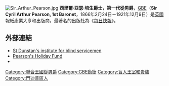 [[Image:Sir_Arthur_Pearson.jpg|thumb]]
'''西里爾·亞瑟·培生爵士，第一代從男爵'''，[[大英帝國勳章|GBE]]（'''Sir Cyril Arthur Pearson, 1st Baronet'''，1866年2月24日－1921年12月9日）是[[英國|英國]]報紙產業大亨和出版商，最著名的出版社為《[[每日快報|每日快報]]》。

==外部連結==
* [https://web.archive.org/web/20090722101318/http://www.st-dunstans.org.uk/ St Dunstan's institute for blind servicemen]
* [https://web.archive.org/web/20161023055400/http://www.pearsonsholidayfund.org/ Pearson's Holiday Fund]
* {{findagrave|6792332}}


{{DEFAULTSORT:Pearson, Sir Arthur, 1st Baronet}}
[[Category:聯合王國從男爵|Category:聯合王國從男爵]]
[[Category:GBE勳銜|Category:GBE勳銜]]
[[Category:盲人王室和贵族|Category:盲人王室和贵族]]
[[Category:門迪普區人|Category:門迪普區人]]